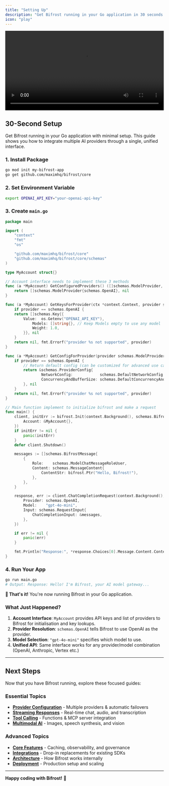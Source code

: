 ```yaml
---
title: "Setting Up"
description: "Get Bifrost running in your Go application in 30 seconds with minimal setup and direct code integration."
icon: "play"
---
```


<video width="100%" controls>
  <source src="../../media/package-demo.mp4" type="video/mp4" />
  Your browser does not support the video tag.
</video>


## 30-Second Setup

Get Bifrost running in your Go application with minimal setup. This guide shows you how to integrate multiple AI providers through a single, unified interface.

### 1. Install Package

```bash
go mod init my-bifrost-app
go get github.com/maximhq/bifrost/core
```

### 2. Set Environment Variable

```bash
export OPENAI_API_KEY="your-openai-api-key"
```

### 3. Create `main.go`

```go
package main

import (
    "context"
    "fmt"
    "os"

    "github.com/maximhq/bifrost/core"
    "github.com/maximhq/bifrost/core/schemas"
)

type MyAccount struct{}

// Account interface needs to implement these 3 methods
func (a *MyAccount) GetConfiguredProviders() ([]schemas.ModelProvider, error) {
    return []schemas.ModelProvider{schemas.OpenAI}, nil
}

func (a *MyAccount) GetKeysForProvider(ctx *context.Context, provider schemas.ModelProvider) ([]schemas.Key, error) {
    if provider == schemas.OpenAI {
    return []schemas.Key{{
        Value:  os.Getenv("OPENAI_API_KEY"),
            Models: []string{}, // Keep Models empty to use any model
            Weight: 1.0,
        }}, nil
    }
    return nil, fmt.Errorf("provider %s not supported", provider)
}

func (a *MyAccount) GetConfigForProvider(provider schemas.ModelProvider) (*schemas.ProviderConfig, error) {
    if provider == schemas.OpenAI {
        // Return default config (can be customized for advanced use cases)
        return &schemas.ProviderConfig{
                NetworkConfig:            schemas.DefaultNetworkConfig,
                ConcurrencyAndBufferSize: schemas.DefaultConcurrencyAndBufferSize,
        }, nil
    }
    return nil, fmt.Errorf("provider %s not supported", provider)
}

// Main function implement to initialize bifrost and make a request
func main() {
	client, initErr := bifrost.Init(context.Background(), schemas.BifrostConfig{
		Account: &MyAccount{},
	})
	if initErr != nil {
		panic(initErr)
	}
	defer client.Shutdown()

	messages := []schemas.BifrostMessage{
		{
            Role:    schemas.ModelChatMessageRoleUser,
            Content: schemas.MessageContent{
                ContentStr: bifrost.Ptr("Hello, Bifrost!"),
            },
        },
	}

	response, err := client.ChatCompletionRequest(context.Background(), &schemas.BifrostRequest{
		Provider: schemas.OpenAI,
		Model:    "gpt-4o-mini",
		Input: schemas.RequestInput{
			ChatCompletionInput: &messages,
		},
	})

	if err != nil {
		panic(err)
	}

    fmt.Println("Response:", *response.Choices[0].Message.Content.ContentStr)
}
```

### 4. Run Your App

```bash
go run main.go
# Output: Response: Hello! I'm Bifrost, your AI model gateway...
```

**🎉 That's it!** You're now running Bifrost in your Go application.

### What Just Happened?

1. **Account Interface**: `MyAccount` provides API keys and list of providers to Bifrost for initialisation and key lookups.
2. **Provider Resolution**: `schemas.OpenAI` tells Bifrost to use OpenAI as the provider.
3. **Model Selection**: `"gpt-4o-mini"` specifies which model to use.
4. **Unified API**: Same interface works for any provider/model combination (OpenAI, Anthropic, Vertex etc.)

---

## Next Steps

Now that you have Bifrost running, explore these focused guides:

### Essential Topics

- **[Provider Configuration](./provider-configuration)** - Multiple providers & automatic failovers
- **[Streaming Responses](./streaming)** - Real-time chat, audio, and transcription
- **[Tool Calling](./tool-calling)** - Functions & MCP server integration  
- **[Multimodal AI](./multimodal)** - Images, speech synthesis, and vision

### Advanced Topics

- **[Core Features](../../features/)** - Caching, observability, and governance
- **[Integrations](../../integrations/)** - Drop-in replacements for existing SDKs
- **[Architecture](../../architecture/)** - How Bifrost works internally
- **[Deployment](../../deployment/)** - Production setup and scaling

---

**Happy coding with Bifrost!** 🚀
